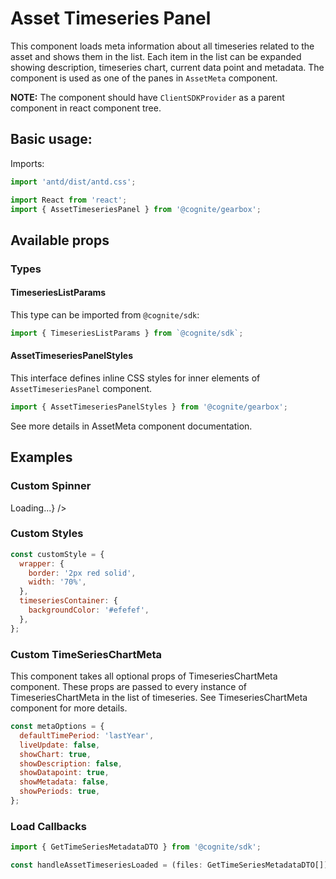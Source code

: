 
<Meta title="Assets|AssetTimeseriesPanel" decorators={decorators} />

# Asset Timeseries Panel

This component loads meta information about all timeseries related to the asset and shows them in the list.
Each item in the list can be expanded showing description, timeseries chart, current data point and metadata.
The component is used as one of the panes in `AssetMeta` component.

**NOTE:** The component should have `ClientSDKProvider` as a parent component in react component tree.

## Basic usage:

Imports:

```jsx
import 'antd/dist/antd.css';

import React from 'react';
import { AssetTimeseriesPanel } from '@cognite/gearbox';

```

<Preview>
  <Story name="Basic Usage" >
    <AssetTimeseriesPanel assetId={4650652196144007} />
  </Story>
</Preview>

## Available props

<Props of={AssetTimeseriesPanel} />

### Types

#### TimeseriesListParams

This type can be imported from `@cognite/sdk`:

```jsx
import { TimeseriesListParams } from `@cognite/sdk`;
```
#### AssetTimeseriesPanelStyles

This interface defines inline CSS styles for inner elements of `AssetTimeseriesPanel` component.

```jsx
import { AssetTimeseriesPanelStyles } from '@cognite/gearbox';
```

See more details in AssetMeta component documentation.

## Examples

### Custom Spinner
      
<Preview>
  <Story name="Custom Spinner">  
    <AssetTimeseriesPanel
      assetId={4650652196144007}
      customSpinner={<div>Loading...</div>}
    />
  </Story>
</Preview>

### Custom Styles

```jsx
const customStyle = {
  wrapper: {
    border: '2px red solid',
    width: '70%',
  },
  timeseriesContainer: {
    backgroundColor: '#efefef',
  },
};
```
      
<Preview>
  <Story name="Custom Styles">  
    <AssetTimeseriesPanel
      assetId={4650652196144007}
      styles={customStyle}
    />
  </Story>
</Preview>

### Custom TimeSeriesChartMeta

This component takes all optional props of TimeseriesChartMeta component. These props are passed to every instance of TimeseriesChartMeta in the list of timeseries. See TimeseriesChartMeta component for more details.

```jsx
const metaOptions = {
  defaultTimePeriod: 'lastYear',
  liveUpdate: false,
  showChart: true,
  showDescription: false,
  showDatapoint: true,
  showMetadata: false,
  showPeriods: true,
};
```
<Preview>
  <Story name="Custom Time Series Chart Meta">  
    <AssetTimeseriesPanel
      assetId={4650652196144007}
      {...metaOptions}
    />
  </Story>
</Preview>

### Load Callbacks

```jsx
import { GetTimeSeriesMetadataDTO } from '@cognite/sdk';

const handleAssetTimeseriesLoaded = (files: GetTimeSeriesMetadataDTO[]) => console.log(files);
```
<Preview>
  <Story name="Load Callback">  
    <AssetTimeseriesPanel
      assetId={4650652196144007}
      onAssetTimeseriesLoaded={handleAssetTimeseriesLoaded}
    />
  </Story>
</Preview>

